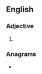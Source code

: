 ==English==

===Adjective===
{{head|en|adjective superlative form}}

# {{en-superlative of|mangy}}

===Anagrams===
* {{anagrams|en|mintages|steaming|teamings}}